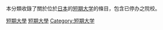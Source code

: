 本分類收錄了關於位於[[日本|日本]]的[[短期大学|短期大学]]的條目，包含已停办之院校。

[[Category:日本高等教育|短期大學]]
[[Category:日本學校|短期大學]]
[[Category:短期大学|Category:短期大学]]